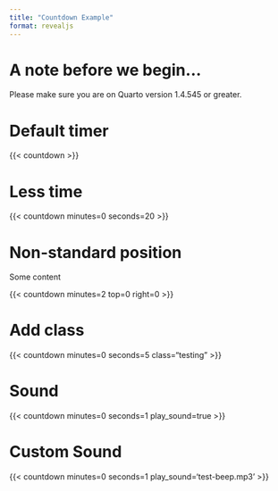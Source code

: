 ```yaml
---
title: "Countdown Example"
format: revealjs
---
```


# A note before we begin...

:::{.callout-important}
Please make sure you are on Quarto version 1.4.545 or greater.
:::


# Default timer

{{< countdown >}}

# Less time

{{< countdown minutes=0 seconds=20 >}}

# Non-standard position

Some content

{{< countdown minutes=2 top=0 right=0 >}}

# Add class

{{< countdown minutes=0 seconds=5 class="testing" >}}

# Sound

{{< countdown minutes=0 seconds=1 play_sound=true >}}

# Custom Sound

{{< countdown minutes=0 seconds=1 play_sound='test-beep.mp3' >}}